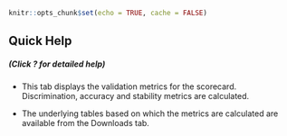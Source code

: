 ```r
knitr::opts_chunk$set(echo = TRUE, cache = FALSE)
```

## Quick Help
##### (Click ? for detailed help)

* This tab displays the validation metrics for the scorecard. Discrimination,
accuracy and stability metrics are calculated.

* The underlying tables based on which the metrics are calculated are available
from the Downloads tab.